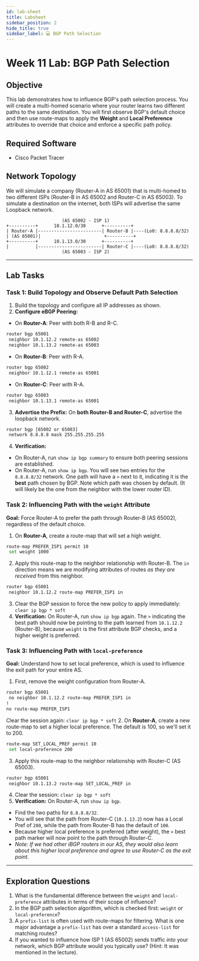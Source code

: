 ```yaml
---
id: lab-sheet
title: Labsheet
sidebar_position: 2
hide_title: true
sidebar_label: 💻 BGP Path Selection
---
```


<ModuleBanner />


# Week 11 Lab: BGP Path Selection

## Objective

This lab demonstrates how to influence BGP's path selection process. You will create a multi-homed scenario where your router learns two different paths to the same destination. You will first observe BGP's default choice and then use route-maps to apply the **Weight** and **Local Preference** attributes to override that choice and enforce a specific path policy.

## Required Software

- Cisco Packet Tracer

## Network Topology

We will simulate a company (Router-A in AS 65001) that is multi-homed to two different ISPs (Router-B in AS 65002 and Router-C in AS 65003). To simulate a destination on the internet, both ISPs will advertise the same Loopback network.

```text
                     (AS 65002 - ISP 1)
+----------+      10.1.12.0/30      +----------+
| Router-A |------------------------| Router-B |----(Lo0: 8.8.8.8/32)
| (AS 65001)|                        +----------+
+----------+      10.1.13.0/30      +----------+
|          |------------------------| Router-C |----(Lo0: 8.8.8.8/32)
                     (AS 65003 - ISP 2)
```

---

## Lab Tasks

### Task 1: Build Topology and Observe Default Path Selection

1. Build the topology and configure all IP addresses as shown.
2. **Configure eBGP Peering:**
 - On **Router-A**: Peer with both R-B and R-C.
```bash
router bgp 65001
 neighbor 10.1.12.2 remote-as 65002
 neighbor 10.1.13.2 remote-as 65003
```
 - On **Router-B**: Peer with R-A.
```bash
router bgp 65002
 neighbor 10.1.12.1 remote-as 65001
```
 - On **Router-C**: Peer with R-A.
```bash
router bgp 65003
 neighbor 10.1.13.1 remote-as 65001
```
3. **Advertise the Prefix:** On **both Router-B and Router-C**, advertise the loopback network.
 ```bash
 router bgp [65002 or 65003]
  network 8.8.8.8 mask 255.255.255.255
```
4. **Verification:**
 - On Router-A, run `show ip bgp summary` to ensure both peering sessions are established.
 - On Router-A, run `show ip bgp`. You will see two entries for the `8.8.8.8/32` network. One path will have a `>` next to it, indicating it is the **best** path chosen by BGP. Note which path was chosen by default. (It will likely be the one from the neighbor with the lower router ID).

### Task 2: Influencing Path with the `weight` Attribute

**Goal:** Force Router-A to prefer the path through Router-B (AS 65002), regardless of the default choice.

1. On **Router-A**, create a route-map that will set a high weight.
 ```bash
 route-map PREFER_ISP1 permit 10
  set weight 1000
```
2. Apply this route-map to the neighbor relationship with Router-B. The `in` direction means we are modifying attributes of routes *as they are received* from this neighbor.
 ```bash
 router bgp 65001
  neighbor 10.1.12.2 route-map PREFER_ISP1 in
```
3. Clear the BGP session to force the new policy to apply immediately:
`clear ip bgp * soft`
4. **Verification:** On Router-A, run `show ip bgp` again. The `>` indicating the best path should now be pointing to the path learned from `10.1.12.2` (Router-B), because `weight` is the first attribute BGP checks, and a higher weight is preferred.

### Task 3: Influencing Path with `local-preference`

**Goal:** Understand how to set local preference, which is used to influence the exit path for your entire AS.

1. First, remove the weight configuration from Router-A.
 ```bash
 router bgp 65001
  no neighbor 10.1.12.2 route-map PREFER_ISP1 in
 !
 no route-map PREFER_ISP1
```
Clear the session again:
`clear ip bgp * soft`
2. On **Router-A**, create a new route-map to set a higher local preference. The default is 100, so we'll set it to 200.
 ```bash
 route-map SET_LOCAL_PREF permit 10
  set local-preference 200
```
3. Apply this route-map to the neighbor relationship with Router-C (AS 65003).
 ```bash
 router bgp 65001
  neighbor 10.1.13.2 route-map SET_LOCAL_PREF in
```
4. Clear the session:
`clear ip bgp * soft`
5. **Verification:** On Router-A, run `show ip bgp`.
 - Find the two paths for `8.8.8.8/32`.
 - You will see that the path from Router-C (`10.1.13.2`) now has a Local Pref of `200`, while the path from Router-B has the default of `100`.
 - Because higher local preference is preferred (after weight), the `>` best path marker will now point to the path through Router-C.
 - *Note: If we had other iBGP routers in our AS, they would also learn about this higher local preference and agree to use Router-C as the exit point.*

---

## Exploration Questions

1. What is the fundamental difference between the `weight` and `local-preference` attributes in terms of their scope of influence?
2. In the BGP path selection algorithm, which is checked first: `weight` or `local-preference`?
3. A `prefix-list` is often used with route-maps for filtering. What is one major advantage a `prefix-list` has over a standard `access-list` for matching routes?
4. If you wanted to influence how ISP 1 (AS 65002) sends traffic *into* your network, which BGP attribute would you typically use? (Hint: It was mentioned in the lecture).
